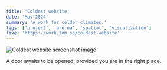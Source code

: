 ```yaml
---
title: 'Coldest website'
date: 'May 2024'
summary: 'A work for colder climates.'
tags: ['project', 'are.na', 'spatial', 'visualization']
live: 'https://work.tom.so/coldest-website'
---
```


<Image
	src='/coldest-website.png'
	width={700}
	height={300}
	alt='Coldest website screenshot image'
	className='py-4'
/>

A door awaits to be opened, provided you are in the right place.
